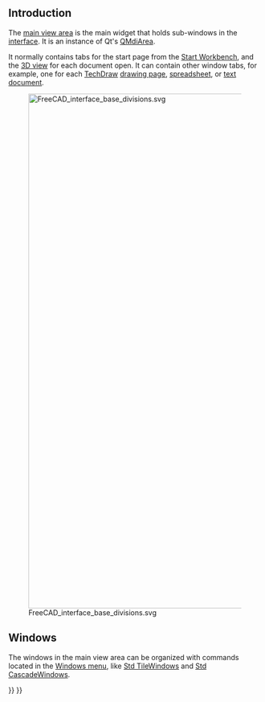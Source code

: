 <languages/>

== Introduction ==

The [[main_view_area|main view area]] is the main widget that holds sub-windows in the [[interface|interface]]. It is an instance of Qt's [https://doc.qt.io/qt-5/qmdiarea.html QMdiArea].

It normally contains tabs for the start page from the [[Start_Workbench|Start Workbench]], and the [[3D_view|3D view]] for each document open. It can contain other window tabs, for example, one for each [[TechDraw_Workbench|TechDraw]] [[TechDraw_PageDefault|drawing page]], [[spreadsheet|spreadsheet]], or [[Std_TextDocument|text document]].

[[File:FreeCAD_interface_base_divisions.svg|1024px]]

{{Caption|The main view area is denoted by the number 1, and can hold various window tabs, principally the start page and the [[3D_view|3D view]].}}

== Windows ==

The windows in the main view area can be organized with commands located in the [[Std_Windows_Menu|Windows menu]], like [[Std_TileWindows|Std TileWindows]] and [[Std CascadeWindows|Std CascadeWindows]].

{{Interface navi{{#translation:}}}}
{{Userdocnavi{{#translation:}}}}